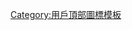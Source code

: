 {{top icon
|image=Northwestern Wildcats logo.svg
|size=17px
|alt=此用户是美国西北大学的校友。
|description=此用户是美国西北大学的校友。
|link=Category:美国西北大学维基人
}}
<noinclude>
[[Category:用戶頂部圖標模板]]
</noinclude>